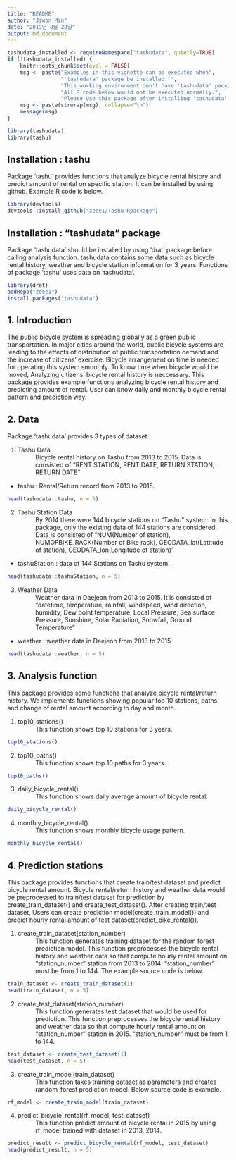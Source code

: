 ```yaml
---
title: "README"
author: "Jiwon Min"
date: "2019년 8월 28일"
output: md_document
---
```



```r
tashudata_installed <- requireNamespace("tashudata", quietly=TRUE)
if (!tashudata_installed) {
    knitr::opts_chunk$set(eval = FALSE)
    msg <- paste("Examples in this vignette can be executed when", 
                 "'tashudata' package be installed. ",
                 "This working environment don't have 'tashudata' package",
                 "All R code below would not be executed normally.",
                 "Please Use this package after installing 'tashudata' package.")
    msg <- paste(strwrap(msg), collapse="\n")
    message(msg)
}
```

```r
library(tashudata)
library(tashu)
```

## Installation : tashu
Package 'tashu' provides functions that analyze bicycle rental history and predict amount of rental on specific station.
It can be installed by using github.
Example R code is below.

``` r
library(devtools)
devtools::install_github("zeee1/Tashu_Rpackage")
```

## Installation : "tashudata" package
Package 'tashudata' should be installed by using 'drat' package before calling analysis function.
tashudata contains some data such as bicycle rental history, weather and bicycle station information for 3 years.
Functions of package 'tashu' uses data on 'tashudata'.

``` r
library(drat)
addRepo("zeee1")
install.packages("tashudata")
```


## 1. Introduction
 The public bicycle system is spreading globally as a green public transportation. In major cities around the world, public bicycle systems are leading to the effects of distribution of public transportation demand and the increase of citizens' exercise.  Bicycle arrangement on time is needed for operating this system smoothly. To know time when bicycle would be moved, Analyzing citizens' bicycle rental history is neccessary.
This package provides example functions analyzing bicycle rental history and predicting amount of rental. User can know daily and monthly bicycle rental pattern and prediction way.


## 2. Data
Package 'tashudata' provides 3 types of dataset.

1.    Tashu Data
: Bicycle rental history on Tashu from 2013 to 2015. Data is consisted of "RENT STATION, RENT DATE, RETURN STATION, RETURN DATE"
* tashu : Rental/Return record from 2013 to 2015.

```r
head(tashudata::tashu, n = 5)
```

2.    Tashu Station Data
: By 2014 there were 144 bicycle stations on "Tashu" system. In this package, only the existing data of 144 stations are considered. Data is consisted of "NUM(Number of station), NUMOFBIKE_RACK(Number of Bike rack), GEODATA_lat(Latitude of station), GEODATA_lon(Longitude of station)"

* tashuStation : data of 144 Stations on Tashu system. 
```r
head(tashudata::tashuStation, n = 5)
```

3.    Weather Data
: Weather data In Daejeon from 2013 to 2015. It is consisted of "datetime, temperature, rainfall, windspeed, wind direction, humidity, Dew point temperature, Local Pressure, Sea surface Pressure, Sunshine, Solar Radiation, Snowfall, Ground Temperature"

* weather : weather data in Daejeon from 2013 to 2015

```r
head(tashudata::weather, n = 5)
```

## 3. Analysis function

This package provides some functions that analyze bicycle rental/return history. We implements functions showing popular top 10 stations, paths and change of rental amount according to day and month.

1.    top10_stations()
: This function shows top 10 stations for 3 years.

```r
top10_stations()
```

2.    top10_paths()
: This function shows top 10 paths for 3 years.

```r
top10_paths()
```

3.    daily_bicycle_rental()
: This function shows daily average amount of bicycle rental.

```r
daily_bicycle_rental()
```

4.    monthly_bicycle_rental()
: This function shows monthly bicycle usage pattern.

```r
monthly_bicycle_rental()
```


## 4. Prediction stations

 This package provides functions that create train/test dataset and predict bicycle rental amount. Bicycle rental/return history and weather data would be preprocessed to train/test dataset for prediction by create_train_dataset() and create_test_dataset(). After creating train/test dataset, Users can create prediction model(create_train_model()) and predict hourly rental amount of test dataset(predict_bike_rental()). 

1.    create_train_dataset(station_number)
: This function generates training dataset for the random forest prediction model. This function preprocesses the bicycle rental history and weather data so that compute hourly rental amount on "station_number" station from 2013 to 2014. "station_number" must be from 1 to 144. The example source code is below.

```r
train_dataset <- create_train_dataset(1)
head(train_dataset, n = 5)
```

2.    create_test_dataset(station_number)
: This function generates test dataset that would be used for prediction.  This function preprocesses the bicycle rental history and weather data so that compute hourly rental amount on "station_number" station in 2015. "station_number" must be from 1 to 144.
 
```r
test_dataset <- create_test_dataset(1)
head(test_dataset, n = 5)
```

3.    create_train_model(train_dataset)
: This function takes training dataset as parameters and creates random-forest prediction model. Below source code is example.
 
```r
rf_model <- create_train_model(train_dataset)
```

4.    predict_bicycle_rental(rf_model, test_dataset)
: This function predict amount of bicycle rental in 2015 by using rf_model trained with dataset in 2013, 2014. 

```r
predict_result <- predict_bicycle_rental(rf_model, test_dataset)
head(predict_result, n = 5)
```
